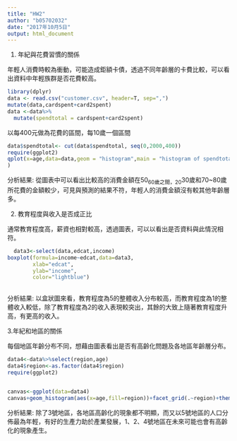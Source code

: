 ---
title: "HW2"
author: "b05702032"
date: "2017年10月5日"
output: html_document
---
1. 年紀與花費習慣的關係

年輕人消費時較為衝動，可能造成鉅額卡債，透過不同年齡層的卡費比較，可以看出資料中年輕族群是否花費較高。　
```{r  }
library(dplyr)
data <- read.csv("customer.csv", header=T, sep=",")
mutate(data,cardspent+card2spent)
data <-data%>%
  mutate(spendtotal = cardspent+card2spent)
```

以每400元做為花費的區間，每10歲一個區間
```{r}
data$spendtotal<- cut(data$spendtotal, seq(0,2000,400))
require(ggplot2)
qplot(x=age,data=data,geom = "histogram",main = "histogram of spendtotal",xlab="age(years-old)",binwidth=10,fill=spendtotal
)

```



分析結果:
從圖表中可以看出比較高的消費金額在50~60歲之間，20~30歲和70~80歲所花費的金額較少，可見與預測的結果不符，年輕人的消費金額沒有較其他年齡層多。



2. 教育程度與收入是否成正比

通常教育程度高，薪資也相對較高，透過圖表，可以以看出是否資料與此情況相符。
```{r }
  data3<-select(data,edcat,income)
boxplot(formula=income~edcat,data=data3,
        xlab="edcat",
        ylab="income",
        color="lightblue")
          
```



分析結果:
以盒狀圖來看，教育程度為5的整體收入分布較高，而教育程度為1的整體收入較低，除了教育程度為2的收入表現較突出，其餘的大致上隨著教育程度升高，有更高的收入。



3.年紀和地區的關係

每個地區年齡分布不同，想藉由圖表看出是否有高齡化問題及各地區年齡層分布。
```{r}
data4<-data%>%select(region,age)
data4$region<-as.factor(data4$region)
require(ggplot2)


canvas<-ggplot(data=data4)
canvas+geom_histogram(aes(x=age,fill=region))+facet_grid(.~region)+theme_bw()
```



分析結果:
除了3號地區，各地區高齡化的現象都不明顯，而又以5號地區的人口分佈最為年輕，有好的生產力助於產業發展，1、2、4號地區在未來可能也會有高齡化的現象產生。
